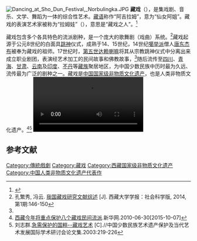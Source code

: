 [[File:Dancing_at_Sho_Dun_Festival,_Norbulingka.JPG|thumb]]
'''藏戏'''（{{bo|z=ཨ་ཅེ་ལྷ་མོ|w=a ce lha mo}}），是集戏剧、音乐、文学、舞蹈为一体的综合性艺术。[[藏语|藏语]]称作“阿吉拉姆”，意为“仙女阿姐”。藏戏的表演艺术家被称为“拉姆娃”（{{bo|z=ལྷ་མོ་བ|w=lha mo ba}}），意思是“藏戏之人”。<ref name=tb323>{{cite book|title=西藏历史文化辞典|publisher=西藏人民出版社、浙江人民出版社|author=王尧|author2=陈庆英|year=1998|isbn=7-213-01721-7|page=323}}</ref>

藏戏包含多个各具特色的流派剧种，是一个庞大的歌舞剧（戏曲）系统。<ref>孔繁秀, 冯云. [http://www.cnki.com.cn/Article/CJFDTotal-XZDX201401026.htm 我国藏戏研究文献综述] {{Wayback|url=http://www.cnki.com.cn/Article/CJFDTotal-XZDX201401026.htm |date=20200526150031 }}[J]. 西藏大学学报：社会科学版, 2014, 第1期:146-150</ref>藏戏起源于公元8世纪的白面具[[跳神|跳神]]仪式，成熟于14、15世纪，14世纪[[噶举派|噶举派]]僧人[[唐东杰布|唐东杰布]]被奉为藏戏的祖师。17世纪时，[[第五世达赖喇嘛|第五世达赖喇嘛]]将其从宗教跳神仪式中分离出来成立职业剧团，表演经艺术加工的民间故事和佛教故事，<ref name=tb323/>随后流传至[[四川|四川]]、[[青海|青海]]、[[甘肃|甘肃]]、[[云南|云南]]及[[印度|印度]]、[[不丹|不丹]]等[[藏族|藏族]]聚居地区，为中国少数民族中历时最为久远、流传最为广泛的剧种之一。藏戏是[[中国国家级非物质文化遗产|中国国家级非物质文化遗产]]，也是人类非物质文化遗产。<ref>[http://news.xinhuanet.com/2010-06/30/c_13376621.htm 西藏今年将重点保护八个藏戏民间流派]{{dead link|date=2018年4月 |bot=InternetArchiveBot |fix-attempted=yes }}.新华网.2010-06-30[2015-10-07]</ref><ref>刘志群.[http://d.wanfangdata.com.cn/Conference/7676187 急需保护的国粹--藏戏艺术] {{Wayback|url=http://d.wanfangdata.com.cn/Conference/7676187 |date=20200526150326 }}[C].//中国少数民族艺术遗产保护及当代艺术发展国际学术研讨会论文集.2003:219-226</ref>
[[File:2021年2月25日_藏族00后少年热衷藏戏表演_梦想建自己的藏戏团.webm|无]]

== 参考文献 ==
{{Reflist}}{{中国各地戏剧}}
[[Category:傳統戲劇|Category:傳統戲劇]]
[[Category:藏戏|Category:藏戏]]
[[Category:西藏国家级非物质文化遗产|Category:西藏国家级非物质文化遗产]]
[[Category:中国人类非物质文化遗产代表作|Category:中国人类非物质文化遗产代表作]]